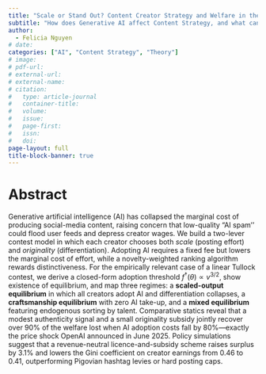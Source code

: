 ```yaml
---
title: "Scale or Stand Out? Content Creator Strategy and Welfare in the Age of Generative AI Content"
subtitle: "How does Generative AI affect Content Strategy, and what can platforms do?"
author: 
  - Felicia Nguyen
# date:
categories: ["AI", "Content Strategy", "Theory"]
# image: 
# pdf-url: 
# external-url:
# external-name:
# citation:
#   type: article-journal
#   container-title: 
#   volume: 
#   issue:
#   page-first:
#   issn:
#   doi:
page-layout: full
title-block-banner: true
---
```


# Abstract

Generative artificial intelligence (AI) has collapsed the marginal cost of producing social-media content, raising concern that low-quality “AI spam’’ could flood user feeds and depress creator wages.  We build a two-lever contest model in which each creator chooses both *scale* (posting effort) and *originality* (differentiation).  Adopting AI requires a fixed fee but lowers the marginal cost of effort, while a novelty-weighted ranking algorithm rewards distinctiveness.  For the empirically relevant case of a linear Tullock contest, we derive a closed-form adoption threshold $f^{\dagger}(\theta)\propto v^{3/2}$, show existence of equilibrium, and map three regimes: a **scaled-output equilibrium** in which all creators adopt AI and differentiation collapses, a **craftsmanship equilibrium** with zero AI take-up, and a **mixed equilibrium** featuring endogenous sorting by talent.  Comparative statics reveal that a modest authenticity signal and a small originality subsidy jointly recover over 90\% of the welfare lost when AI adoption costs fall by 80\%—exactly the price shock OpenAI announced in June 2025. Policy simulations suggest that a revenue-neutral licence-and-subsidy scheme raises surplus by 3.1\% and lowers the Gini coefficient on creator earnings from 0.46 to 0.41, outperforming Pigovian hashtag levies or hard posting caps.